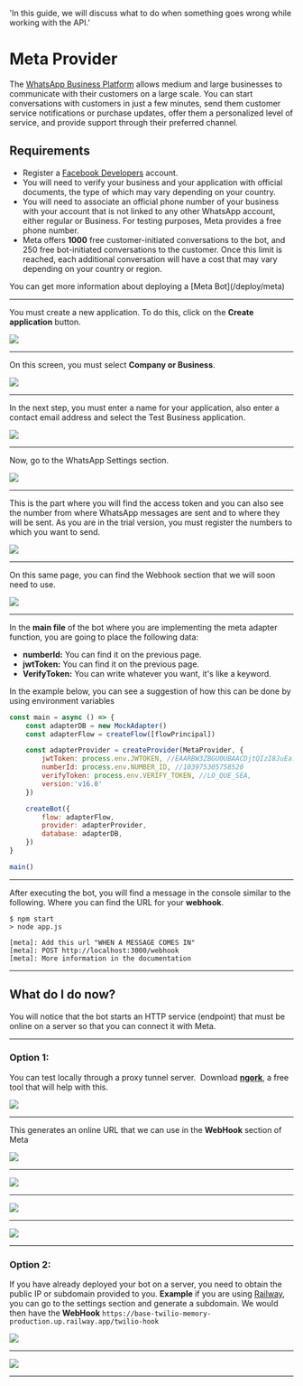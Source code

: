 
  'In this guide, we will discuss what to do when something goes wrong while working with the API.'

# Meta Provider

The [WhatsApp Business Platform](https://business.whatsapp.com/products/business-platform) allows medium and large businesses to communicate with their customers on a large scale. You can start conversations with customers in just a few minutes, send them customer service notifications or purchase updates, offer them a personalized level of service, and provide support through their preferred channel.

## Requirements

- Register a [Facebook Developers](https://developers.facebook.com/apps) account.
- You will need to verify your business and your application with official documents, the type of which may vary depending on your country.
- You will need to associate an official phone number of your business with your account that is not linked to any other WhatsApp account, either regular or Business. For testing purposes, Meta provides a free phone number.
- Meta offers __1000__ free customer-initiated conversations to the bot, and 250 free bot-initiated conversations to the customer. Once this limit is reached, each additional conversation will have a cost that may vary depending on your country or region.

<Warning>
You can get more information about deploying a [Meta Bot](/deploy/meta)
</Warning>


---

You must create a new application. To do this, click on the **Create application** button.

<Image src="https://i.imgur.com/DKgjwj9.png" />

---

On this screen, you must select **Company or Business**.

<Image src="https://i.imgur.com/tapmpMk.png" />

---

In the next step, you must enter a name for your application, also enter a contact email address and select the Test Business application.

<Image src="https://i.imgur.com/cfHLJTJ.png" />

---

Now, go to the WhatsApp Settings section.

<Image src="https://i.imgur.com/37gMMM5.png" />

---

This is the part where you will find the access token and you can also see the number from where WhatsApp messages are sent and to where they will be sent. As you are in the trial version, you must register the numbers to which you want to send.

<Image src="https://i.imgur.com/bkSAZn2.png" />

---

On this same page, you can find the Webhook section that we will soon need to use.

<Image src="https://i.imgur.com/L3PRcj7.png" />

---

In the **main file** of the bot where you are implementing the meta adapter function, you are going to place the following data:

- **numberId:** You can find it on the previous page.
- **jwtToken:** You can find it on the previous page.
- **VerifyToken:** You can write whatever you want, it's like a keyword.

<Warning>
In the example below, you can see a suggestion of how this can be done by using environment variables
</Warning>

```js
const main = async () => {
    const adapterDB = new MockAdapter()
    const adapterFlow = createFlow([flowPrincipal])

    const adapterProvider = createProvider(MetaProvider, {
        jwtToken: process.env.JWTOKEN, //EAARBW3ZBGU0UBAACDjtQIzI8JuEa.............
        numberId: process.env.NUMBER_ID, //103975305758520
        verifyToken: process.env.VERIFY_TOKEN, //LO_QUE_SEA,
        version:'v16.0'
    })

    createBot({
        flow: adapterFlow,
        provider: adapterProvider,
        database: adapterDB,
    })
}

main()
```

---

After executing the bot, you will find a message in the console similar to the following. Where you can find the URL for your **webhook**.

```shell
$ npm start
> node app.js

[meta]: Add this url "WHEN A MESSAGE COMES IN"
[meta]: POST http://localhost:3000/webhook
[meta]: More information in the documentation
```

---

## What do I do now?

You will notice that the bot starts an HTTP service (endpoint) that must be online on a server so that you can connect it with Meta.

---

### Option 1:

You can test locally through a proxy tunnel server. 
Download **[ngork](https://ngrok.com/download)**, a free tool that will help with this.

<Image src="https://i.imgur.com/TjjBtRh.png" />

---

This generates an online URL that we can use in the **WebHook** section of Meta

<Image src="https://i.imgur.com/NXHMDsf.png" />

---

<Image src="https://i.imgur.com/tpov3D1.png" />

---

<Image src="https://i.imgur.com/haRGylR.png" />

---

<Image src="https://i.imgur.com/cMaIzeC.png" />

---

### Option 2:

If you have already deployed your bot on a server, you need to obtain the public IP or subdomain provided to you. **Example** if you are using
[Railway](https://railway.app/), you can go to the settings section and generate a subdomain. We would then have the **WebHook**
`https://base-twilio-memory-production.up.railway.app/twilio-hook`

<Image src="https://i.imgur.com/Yg2BYqB.png" />

---

<Image src="https://i.imgur.com/dIbyEwp.png" />

----

<Guides />

<Resources />

